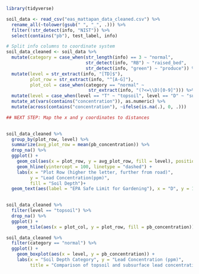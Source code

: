 ```{r}
library(tidyverse)
```

```{r}
soil_data <- read_csv("eas_mattapan_data_cleaned.csv") %>%
  rename_all(~tolower(gsub(" ", "_", .))) %>%
  filter(!str_detect(info, "NIST")) %>%
  select(contains("pb"), test_label, info)
```

```{r}
# Split info columns to coordinate system
soil_data_cleaned <- soil_data %>% 
  mutate(category = case_when(str_length(info) == 3 ~ "normal",
                              str_detect(info, "RB") ~ "raised_bed",
                              str_detect(info, "green") ~ "produce")) %>%
  mutate(level = str_extract(info, "[TD]$"), 
         plot_row = str_extract(info, "^[A-G]"),
         plot_col = case_when(category == "normal" ~ 
                               str_extract(info, "(?<=\\D)[0-9]"))) %>%
  mutate(level = case_when(level == "T" ~ "topsoil", level == "D" ~ "subsurface")) %>%
  mutate_at(vars(contains("concentration")), as.numeric) %>% 
  mutate(across(contains("concentration"), ~ifelse(is.na(.), 0, .)))

## NEXT STEP: Map the x and y coordinates to distances
  
```

```{r}
soil_data_cleaned %>%
  group_by(plot_row, level) %>%
  summarize(avg_plot_row = mean(pb_concentration)) %>%
  drop_na() %>%
  ggplot() +
    geom_col(aes(x = plot_row, y = avg_plot_row, fill = level), position = "dodge") +
    geom_hline(yintercept = 100, linetype = "dashed") +
    labs(x = "Plot Row (higher the letter, further from road)", 
         y = "Lead Concentration(ppm)",
         fill = "Soil Depth")+
  geom_text(aes(label = "EPA Safe Limit for Gardening"), x = "D", y = 105)
  
```
```{r}
soil_data_cleaned %>%
  filter(level == "topsoil") %>%
  drop_na() %>%
  ggplot() +
    geom_tile(aes(x = plot_col, y = plot_row, fill = pb_concentration))
```
```{r}
soil_data_cleaned %>%
  filter(category == "normal") %>%
  ggplot() +
    geom_boxplot(aes(x = level, y = pb_concentration)) +
    labs(x = "Soil Depth Category", y = "Lead Concentration (ppm)",
         title = "Comparison of topsoil and subsurface lead concentrations")
```

